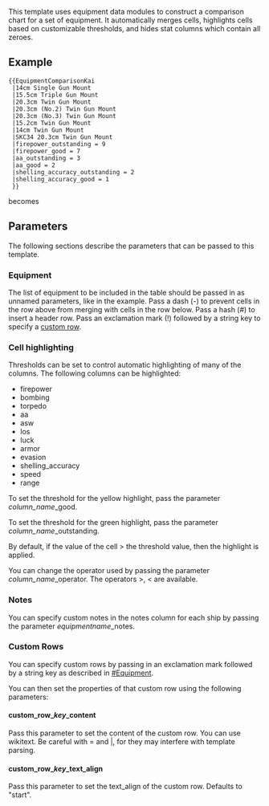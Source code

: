 This template uses equipment data modules to construct a comparison chart for a set of equipment. It automatically merges cells, highlights cells based on customizable thresholds, and hides stat columns which contain all zeroes.

==Example==

 <nowiki>{{EquipmentComparisonKai
 |14cm Single Gun Mount
 |15.5cm Triple Gun Mount
 |20.3cm Twin Gun Mount
 |20.3cm (No.2) Twin Gun Mount
 |20.3cm (No.3) Twin Gun Mount
 |15.2cm Twin Gun Mount
 |14cm Twin Gun Mount
 |SKC34 20.3cm Twin Gun Mount
 |firepower_outstanding = 9
 |firepower_good = 7
 |aa_outstanding = 3
 |aa_good = 2
 |shelling_accuracy_outstanding = 2
 |shelling_accuracy_good = 1
 }}</nowiki>

<div class="mw-collapsible mw-collapsed">
becomes

<div class="mw-collapsible-content">{{EquipmentComparisonKai
|14cm Single Gun Mount
|15.5cm Triple Gun Mount
|20.3cm Twin Gun Mount
|20.3cm (No.2) Twin Gun Mount
|20.3cm (No.3) Twin Gun Mount
|15.2cm Twin Gun Mount
|14cm Twin Gun Mount
|SKC34 20.3cm Twin Gun Mount
|firepower_outstanding = 9
|firepower_good = 7
|aa_outstanding = 3
|aa_good = 2
|shelling_accuracy_outstanding = 2
|shelling_accuracy_good = 1
}}</div>
</div>

==Parameters==

The following sections describe the parameters that can be passed to this template.

===Equipment===

The list of equipment to be included in the table should be passed in as unnamed parameters, like in the example.
Pass a dash (-) to prevent cells in the row above from merging with cells in the row below.
Pass a hash (#) to insert a header row.
Pass an exclamation mark (!) followed by a string key to specify a [[#Custom Rows|custom row]].

===Cell highlighting===

Thresholds can be set to control automatic highlighting of many of the columns. The following columns can be highlighted:

* firepower
* bombing
* torpedo
* aa
* asw
* los
* luck
* armor
* evasion
* shelling_accuracy
* speed
* range

To set the threshold for the yellow highlight, pass the parameter ''column_name''_good.

To set the threshold for the green highlight, pass the parameter ''column_name''_outstanding.

By default, if the value of the cell > the threshold value, then the highlight is applied.

You can change the operator used by passing the parameter ''column_name''_operator. The operators >, < are available.

===Notes===

You can specify custom notes in the notes column for each ship by passing the parameter ''equipmentname''_notes.

===Custom Rows===

You can specify custom rows by passing in an exclamation mark followed by a string key as described in [[#Equipment]].

You can then set the properties of that custom row using the following parameters:

====custom_row_''key''_content====

Pass this parameter to set the content of the custom row. You can use wikitext. Be careful with = and |, for they may interfere with template parsing.

====custom_row_''key''_text_align====

Pass this parameter to set the text_align of the custom row. Defaults to "start".

<includeonly>[[Category:Templates that use equipment data modules|{{PAGENAME}}]]</includeonly><noinclude>[[Category:Template documentation|{{PAGENAME}}]]</noinclude>
